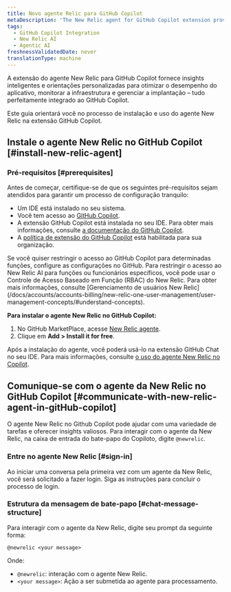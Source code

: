 ```yaml
---
title: Novo agente Relic para GitHub Copilot
metaDescription: 'The New Relic agent for GitHub Copilot extension provides intelligent insights and guidance tailored to optimize application performance, monitor infrastructure, and manage deployments—all seamlessly integrated within GitHub Copilot.'
tags:
  - GitHub Copilot Integration
  - New Relic AI
  - Agentic AI
freshnessValidatedDate: never
translationType: machine
---
```


A extensão do agente New Relic para GitHub Copilot fornece insights inteligentes e orientações personalizadas para otimizar o desempenho do aplicativo, monitorar a infraestrutura e gerenciar a implantação – tudo perfeitamente integrado ao GitHub Copilot.

Este guia orientará você no processo de instalação e uso do agente New Relic na extensão GitHub Copilot.

## Instale o agente New Relic no GitHub Copilot [#install-new-relic-agent]

### Pré-requisitos [#prerequisites]

Antes de começar, certifique-se de que os seguintes pré-requisitos sejam atendidos para garantir um processo de configuração tranquilo:

* Um IDE está instalado no seu sistema.
* Você tem acesso ao [GitHub Copilot](https://github.com/features/copilot).
* A extensão GitHub Copilot está instalada no seu IDE. Para obter mais informações, consulte [a documentação do GitHub Copilot](https://docs.github.com/en/copilot/managing-copilot/configure-personal-settings/installing-the-github-copilot-extension-in-your-environment).
* A [política de extensão do GitHub Copilot](https://docs.github.com/en/enterprise-cloud@latest/copilot/managing-copilot/managing-github-copilot-in-your-organization/managing-policies-for-copilot-in-your-organization#setting-a-policy-for-github-copilot-extensions-in-your-organization) está habilitada para sua organização.

<Callout variant="tip" title="dica">
  Se você quiser restringir o acesso ao GitHub Copilot para determinadas funções, configure as configurações no GitHub. Para restringir o acesso ao New Relic AI para funções ou funcionários específicos, você pode usar o Controle de Acesso Baseado em Função (RBAC) do New Relic. Para obter mais informações, consulte [Gerenciamento de usuários New Relic](/docs/accounts/accounts-billing/new-relic-one-user-management/user-management-concepts/#understand-concepts).
</Callout>

**Para instalar o agente New Relic no GitHub Copilot:**

1. No GitHub MarketPlace, acesse [New Relic agente](https://github.com/marketplace/newrelic-copilot-extension).
2. Clique em **Add &gt; Install it for free**.

Após a instalação do agente, você poderá usá-lo na extensão GitHub Chat no seu IDE. Para mais informações, consulte [o uso do agente New Relic no Copilot](#communicate-with-new-relic-agent-in-gitHub-copilot).

## Comunique-se com o agente da New Relic no GitHub Copilot [#communicate-with-new-relic-agent-in-gitHub-copilot]

O agente New Relic no Github Copilot pode ajudar com uma variedade de tarefas e oferecer insights valiosos. Para interagir com o agente da New Relic, na caixa de entrada do bate-papo do Copiloto, digite `@newrelic`.

### Entre no agente New Relic [#sign-in]

Ao iniciar uma conversa pela primeira vez com um agente da New Relic, você será solicitado a fazer login. Siga as instruções para concluir o processo de login.

### Estrutura da mensagem de bate-papo [#chat-message-structure]

Para interagir com o agente da New Relic, digite seu prompt da seguinte forma:

`@newrelic <your message>`

Onde:

* `@newrelic`: interação com o agente New Relic.
* `<your message>`: Ação a ser submetida ao agente para processamento.